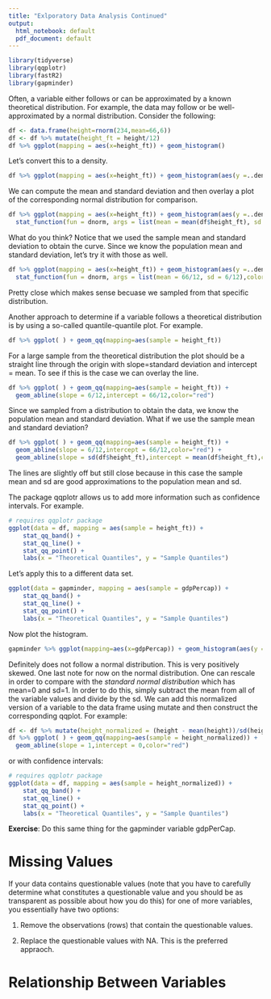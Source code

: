```yaml
---
title: "Exlporatory Data Analysis Continued"
output:
  html_notebook: default
  pdf_document: default
---
```


```r
library(tidyverse)
library(qqplotr)
library(fastR2)
library(gapminder)
```


Often, a variable either follows or can be approximated by a known theoretical distribution. For example, the data may follow or be well-approximated by a normal distribution. Consider the following:
```r
df <- data.frame(height=rnorm(234,mean=66,6))
df <- df %>% mutate(height_ft = height/12)
df %>% ggplot(mapping = aes(x=height_ft)) + geom_histogram()
```

Let's convert this to a density. 
```r
df %>% ggplot(mapping = aes(x=height_ft)) + geom_histogram(aes(y =..density..))
```

We can compute the mean and standard deviation and then overlay a plot of the corresponding normal distribution for comparison. 
```r
df %>% ggplot(mapping = aes(x=height_ft)) + geom_histogram(aes(y =..density..)) + 
  stat_function(fun = dnorm, args = list(mean = mean(df$height_ft), sd = sd(df$height_ft)),color="blue",lwd=1)
```
What do you think? Notice that we used the sample mean and standard deviation to obtain the curve. Since we know the population mean and standard deviation, let's try it with those as well. 

```r
df %>% ggplot(mapping = aes(x=height_ft)) + geom_histogram(aes(y =..density..)) + 
  stat_function(fun = dnorm, args = list(mean = 66/12, sd = 6/12),color="blue",lwd=1)
```
Pretty close which makes sense becuase we sampled from that specific distribution. 



Another approach to determine if a variable follows a theoretical distribution is by using a so-called quantile-quantile plot. For example. 
```r
df %>% ggplot( ) + geom_qq(mapping=aes(sample = height_ft))
```
For a large sample from the theoretical distribution the plot should be a straight line through the origin with slope=standard deviation and intercept = mean. To see if this is the case we can overlay the line.
```r
df %>% ggplot( ) + geom_qq(mapping=aes(sample = height_ft)) + 
  geom_abline(slope = 6/12,intercept = 66/12,color="red") 
```
Since we sampled from a distribution to obtain the data, we know the population mean and standard deviation. What if we use the sample mean and standard deviation?
```r
df %>% ggplot( ) + geom_qq(mapping=aes(sample = height_ft)) + 
  geom_abline(slope = 6/12,intercept = 66/12,color="red") + 
  geom_abline(slope = sd(df$height_ft),intercept = mean(df$height_ft),color="blue")
```
The lines are slightly off but still close because in this case the sample mean and sd are good approximations to the population mean and sd. 


The package qqplotr allows us to add more information such as confidence intervals. For example. 
```r
# requires qqplotr package
ggplot(data = df, mapping = aes(sample = height_ft)) +
    stat_qq_band() +
    stat_qq_line() +
    stat_qq_point() +
    labs(x = "Theoretical Quantiles", y = "Sample Quantiles")
```

Let's apply this to a different data set. 
```r
ggplot(data = gapminder, mapping = aes(sample = gdpPercap)) +
    stat_qq_band() +
    stat_qq_line() +
    stat_qq_point() +
    labs(x = "Theoretical Quantiles", y = "Sample Quantiles")
```

Now plot the histogram.
```r
gapminder %>% ggplot(mapping=aes(x=gdpPercap)) + geom_histogram(aes(y =..density..))
```

Definitely does not follow a normal distribution. This is very positively skewed. 
One last note for now on the normal distribution. One can rescale in order to compare with the *standard normal distribution* which has mean=0 and sd=1. In order to do this, simply subtract the mean from all of the variable values and divide by the sd. We can add this normalized version of a variable to the data frame using mutate and then construct the corresponding qqplot. For example:
```r
df <- df %>% mutate(height_normalized = (height - mean(height))/sd(height))
df %>% ggplot( ) + geom_qq(mapping=aes(sample = height_normalized)) + 
  geom_abline(slope = 1,intercept = 0,color="red") 
```
or with confidence intervals:
```r
# requires qqplotr package
ggplot(data = df, mapping = aes(sample = height_normalized)) +
    stat_qq_band() +
    stat_qq_line() +
    stat_qq_point() +
    labs(x = "Theoretical Quantiles", y = "Sample Quantiles")
```

**Exercise**: Do this same thing for the gapminder variable gdpPerCap. 



# Missing Values

If your data contains questionable values (note that you have to carefully determine what constitutes a questionable value and you should be as transparent as possible about how you do this) for one of more variables, you essentially have two options:

1. Remove the observations (rows) that contain the questionable values. 

2. Replace the questionable values with NA. This is the preferred appraoch. 



# Relationship Between Variables
